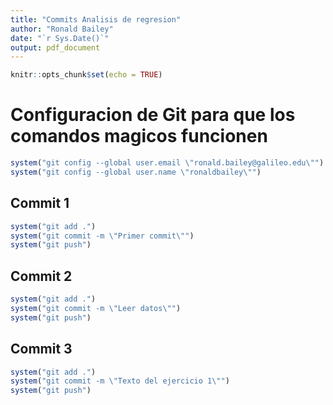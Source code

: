 ```yaml
---
title: "Commits Analisis de regresion"
author: "Ronald Bailey"
date: "`r Sys.Date()`"
output: pdf_document
---
```


```r
knitr::opts_chunk$set(echo = TRUE)
```


# Configuracion de Git para que los comandos magicos funcionen


```r
system("git config --global user.email \"ronald.bailey@galileo.edu\"")
system("git config --global user.name \"ronaldbailey\"")

```




## Commit 1

```r

system("git add .")
system("git commit -m \"Primer commit\"")
system("git push")
```


## Commit 2

```r

system("git add .")
system("git commit -m \"Leer datos\"")
system("git push")
```

## Commit 3

```r

system("git add .")
system("git commit -m \"Texto del ejercicio 1\"")
system("git push")
```

